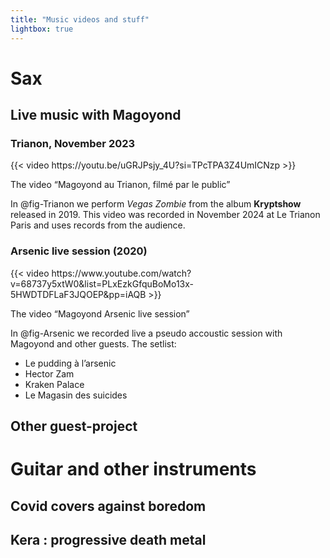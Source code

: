 ```yaml
---
title: "Music videos and stuff"
lightbox: true
---
```


# Sax 

## Live music with Magoyond


### Trianon, November 2023        
::: {#fig-Trianon}

{{< video https://youtu.be/uGRJPsjy_4U?si=TPcTPA3Z4UmICNzp >}}

The video "Magoyond au Trianon, filmé par le public"

:::

In @fig-Trianon we perform *Vegas Zombie* from the album **Kryptshow** released in 2019. 
This video was recorded in November 2024 at Le Trianon Paris and uses records from the audience.

### Arsenic live session (2020)        
::: {#fig-Arsenic}

{{< video https://www.youtube.com/watch?v=68737y5xtW0&list=PLxEzkGfquBoMo13x-5HWDTDFLaF3JQOEP&pp=iAQB >}}

The video "Magoyond Arsenic live session"

:::

In @fig-Arsenic we recorded live a pseudo accoustic session with Magoyond and other guests.
The setlist:

- Le pudding à l'arsenic
- Hector Zam
- Kraken Palace
- Le Magasin des suicides



## Other guest-project


# Guitar and other instruments



## Covid covers against boredom

## Kera : progressive death metal
